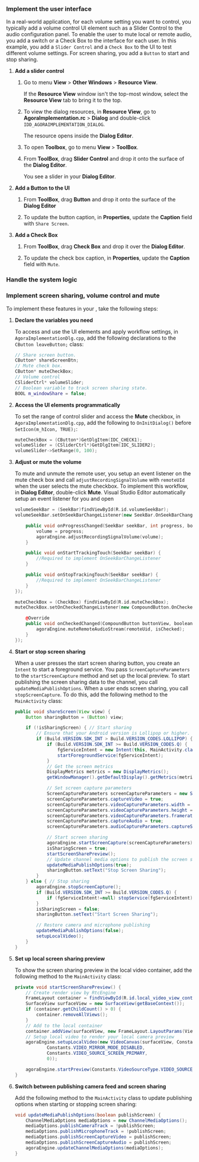 <PlatformWrapper platform = "windows">


### Implement the user interface

In a real-world application, for each volume setting you want to control, you typically add a volume control UI element such as a <Link target="_blank" to="https://learn.microsoft.com/en-us/cpp/mfc/using-csliderctrl?view=msvc-170">Slider Control</Link> to the audio configuration panel. To enable the user to mute local or remote audio, you add a switch or a Check Box to the interface for each user. In this example, you add a `Slider Control` and a `Check Box` to the UI to test different volume settings. For screen sharing, you add a `Button` to start and stop sharing.


1. **Add a slider control**

    1. Go to menu **View** > **Other Windows** > **Resource View**.
        
        If the **Resource View** window isn't the top-most window, select the **Resource View** tab to bring it to the top.

    2. To view the dialog resources, in **Resource View**, go to **AgoraImplementation.rc** > **Dialog** and double-click `IDD_AGORAIMPLEMENTATION_DIALOG`.

        The resource opens inside the **Dialog Editor**. 
    
    3. To open **Toolbox**, go to menu **View** > **ToolBox**.

    4. From **ToolBox**, drag **Slider Control** and drop it onto the surface of the **Dialog Editor**.

        You see a slider in your **Dialog Editor**.

2. **Add a Button to the UI**

    1. From **ToolBox**, drag **Button** and drop it onto the surface of the **Dialog Editor**

    2. To update the button caption, in **Properties**, update the **Caption** field with `Share Screen`.

3. **Add a Check Box**

    1. From **ToolBox**, drag **Check Box** and drop it over the **Dialog Editor**.

    2. To update the check box caption, in **Properties**, update the **Caption** field with `Mute`.


### Handle the system logic

### Implement screen sharing, volume control and mute

To implement these features in your <Vpl k="CLIENT" />, take the following steps:

1. **Declare the variables you need**

    To access and use the UI elements and apply workflow settings, in `AgoraImplementationDlg.cpp`, add the following declarations to the `CButton leaveButton;` class:

    ```cpp
    // Share screen button.
    CButton* shareScreenBtn;
    // Mute check box.
    CButton* muteCheckBox;
    // Volume control
    CSliderCtrl* volumeSlider;
    // Boolean variable to track screen sharing state.
    BOOL m_windowShare = false;
    ```
2. **Access the UI elements programmatically**
    
    To set the range of control slider and access the **Mute** checkbox, in `AgoraImplementationDlg.cpp`, add the following to `OnInitDialog()` before `SetIcon(m_hIcon, TRUE);`:  

    ```cpp
    muteCheckBox = (CButton*)GetDlgItem(IDC_CHECK1);
	volumeSlider = (CSliderCtrl*)GetDlgItem(IDC_SLIDER2);
	volumeSlider->SetRange(0, 100);
    ```

1. **Adjust or mute the volume**

    To mute and unmute the remote user, you setup an event listener on the mute check box and call `adjustRecordingSignalVolume` with `remoteUId` when the user selects the mute checkbox. To implement this workflow, in **Dialog Editor**, double-click **Mute**. Visual Studio Editor automatically setup an event listener for you and open

    ```cpp
    volumeSeekBar = (SeekBar)findViewById(R.id.volumeSeekBar);
    volumeSeekBar.setOnSeekBarChangeListener(new SeekBar.OnSeekBarChangeListener() {

        public void onProgressChanged(SeekBar seekBar, int progress, boolean fromUser) {
            volume = progress;
            agoraEngine.adjustRecordingSignalVolume(volume);
        }

        public void onStartTrackingTouch(SeekBar seekBar) {
            //Required to implement OnSeekBarChangeListener
        }

        public void onStopTrackingTouch(SeekBar seekBar) {
            //Required to implement OnSeekBarChangeListener
        }
    });

    muteCheckBox = (CheckBox) findViewById(R.id.muteCheckBox);
    muteCheckBox.setOnCheckedChangeListener(new CompoundButton.OnCheckedChangeListener(){

        @Override
        public void onCheckedChanged(CompoundButton buttonView, boolean isChecked) {
            agoraEngine.muteRemoteAudioStream(remoteUid, isChecked);
        }
    });
    ```

1. **Start or stop screen sharing**

    When a user presses the start screen sharing button, you create an `Intent` to start a foreground service. You pass `ScreenCaptureParameters` to the `startScreenCapture` method and set up the local preview. To start publishing the screen sharing data to the channel, you call `updateMediaPublishOptions`. When a user ends screen sharing, you call `stopScreenCapture`. To do this, add the following method to the `MainActivity` class:

    ```java
    public void shareScreen(View view) {
        Button sharingButton = (Button) view;

        if (!isSharingScreen) { // Start sharing
            // Ensure that your Android version is Lollipop or higher.
            if (Build.VERSION.SDK_INT > Build.VERSION_CODES.LOLLIPOP) {
                if (Build.VERSION.SDK_INT >= Build.VERSION_CODES.Q) {
                    fgServiceIntent = new Intent(this, MainActivity.class);
                    startForegroundService(fgServiceIntent);
                }
                // Get the screen metrics
                DisplayMetrics metrics = new DisplayMetrics();
                getWindowManager().getDefaultDisplay().getMetrics(metrics);

                // Set screen capture parameters
                ScreenCaptureParameters screenCaptureParameters = new ScreenCaptureParameters();
                screenCaptureParameters.captureVideo = true;
                screenCaptureParameters.videoCaptureParameters.width = metrics.widthPixels;
                screenCaptureParameters.videoCaptureParameters.height = metrics.heightPixels;
                screenCaptureParameters.videoCaptureParameters.framerate = DEFAULT_SHARE_FRAME_RATE;
                screenCaptureParameters.captureAudio = true;
                screenCaptureParameters.audioCaptureParameters.captureSignalVolume = 50;

                // Start screen sharing
                agoraEngine.startScreenCapture(screenCaptureParameters);
                isSharingScreen = true;
                startScreenSharePreview();
                // Update channel media options to publish the screen sharing video stream
                updateMediaPublishOptions(true);
                sharingButton.setText("Stop Screen Sharing");
            }
        } else { // Stop sharing
            agoraEngine.stopScreenCapture();
            if (Build.VERSION.SDK_INT >= Build.VERSION_CODES.Q) {
                if (fgServiceIntent!=null) stopService(fgServiceIntent);
            }
            isSharingScreen = false;
            sharingButton.setText("Start Screen Sharing");

            // Restore camera and microphone publishing
            updateMediaPublishOptions(false);
            setupLocalVideo();
        }
    }
    ```
1. **Set up local screen sharing preview**

    To show the screen sharing preview in the local video container, add the following method to the `MainActivity` class:

    ``` java
    private void startScreenSharePreview() {
        // Create render view by RtcEngine
        FrameLayout container = findViewById(R.id.local_video_view_container);
        SurfaceView surfaceView = new SurfaceView(getBaseContext());
        if (container.getChildCount() > 0) {
            container.removeAllViews();
        }
        // Add to the local container
        container.addView(surfaceView, new FrameLayout.LayoutParams(ViewGroup.LayoutParams.MATCH_PARENT, ViewGroup.LayoutParams.MATCH_PARENT));
        // Setup local video to render your local camera preview
        agoraEngine.setupLocalVideo(new VideoCanvas(surfaceView, Constants.RENDER_MODE_FIT,
                Constants.VIDEO_MIRROR_MODE_DISABLED,
                Constants.VIDEO_SOURCE_SCREEN_PRIMARY,
                0));

        agoraEngine.startPreview(Constants.VideoSourceType.VIDEO_SOURCE_SCREEN_PRIMARY);
    }
    ```

1. **Switch between publishing camera feed and screen sharing**

    Add the following method to the `MainActivity` class to update publishing options when starting or stopping screen sharing:

    ``` java
    void updateMediaPublishOptions(boolean publishScreen) {
        ChannelMediaOptions mediaOptions = new ChannelMediaOptions();
        mediaOptions.publishCameraTrack = !publishScreen;
        mediaOptions.publishMicrophoneTrack = !publishScreen;
        mediaOptions.publishScreenCaptureVideo = publishScreen;
        mediaOptions.publishScreenCaptureAudio = publishScreen;
        agoraEngine.updateChannelMediaOptions(mediaOptions);
    }
    ```
</PlatformWrapper>
